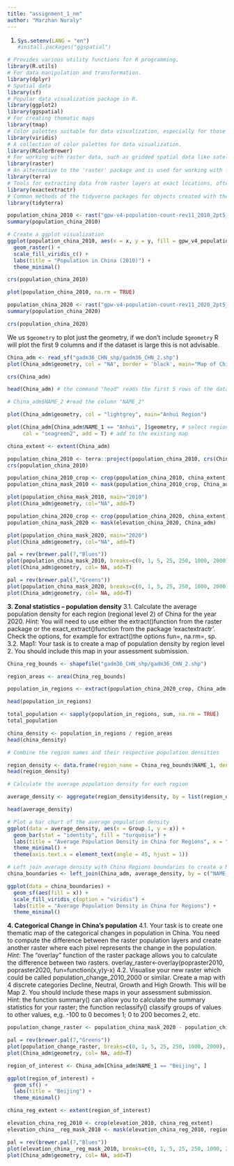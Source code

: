 ---
title: "assignment_1_nm"
author: "Marzhan Nuraly"
---

1.  

    ```{r}
    Sys.setenv(LANG = "en")
    #install.packages("ggspatial")
    ```

```{r}
# Provides various utility functions for R programming.
library(R.utils)
# For data manipulation and transformation.
library(dplyr)
# Spatial data
library(sf)
# Popular data visualization package in R.  
library(ggplot2)
library(ggspatial)
# For creating thematic maps 
library(tmap)
# Color palettes suitable for data visualization, especially for those with color vision deficiencies.
library(viridis)
# A collection of color palettes for data visualization.
library(RColorBrewer)
# For working with raster data, such as gridded spatial data like satellite imagery or elevation data.
library(raster)
# An alternative to the 'raster' package and is used for working with large raster datasets efficiently.
library(terra)
# Tools for extracting data from raster layers at exact locations, often used in spatial analysis.
library(exactextractr)
# Common methods of the tidyverse packages for objects created with the {terra} package: SpatRaster and SpatVector
library(tidyterra)
```

```{r}
population_china_2010 <- rast("gpw-v4-population-count-rev11_2010_2pt5_min_tif/gpw_v4_population_count_rev11_2010_2pt5_min.tif")
summary(population_china_2010)

# Create a ggplot visualization
ggplot(population_china_2010, aes(x = x, y = y, fill = gpw_v4_population_count_rev11_2010_2pt5_min)) +
  geom_raster() +
  scale_fill_viridis_c() +
  labs(title = "Population in China (2010)") +
  theme_minimal()
```

```{r}

crs(population_china_2010)
```

```{r}
plot(population_china_2010, na.rm = TRUE)
```

```{r}
population_china_2020 <- rast("gpw-v4-population-count-rev11_2020_2pt5_min_tif/gpw_v4_population_count_rev11_2020_2pt5_min.tif")
summary(population_china_2020)
```

```{r}
crs(population_china_2020)
```

We us `$geometry` to plot just the geometry, if we don't include `$geometry` R will plot the first 9 columns and if the dataset is large this is not advisable.

```{r}
China_adm <- read_sf("gadm36_CHN_shp/gadm36_CHN_2.shp")
plot(China_adm$geometry, col = "NA", border = 'black', main="Map of China regions")
```

```{r}
crs(China_adm)
```

```{r}
head(China_adm) # the command "head" reads the first 5 rows of the data
```

```{r}
# China_adm$NAME_2 #read the column "NAME_2"
```

```{r}
plot(China_adm$geometry, col = "lightgrey", main="Anhui Region")

plot(China_adm[China_adm$NAME_1 == "Anhui", ]$geometry, # select region of Anhui
     col = "seagreen2", add = T) # add to the existing map
```

```{r}
china_extent <- extent(China_adm)

population_china_2010 <- terra::project(population_china_2010, crs(China_adm)) # reporjectig the elevation data to the crs of the Lebanon shapefile
crs(population_china_2010)

population_china_2010_crop <- crop(population_china_2010, china_extent)
population_china_mask_2010 <- mask(population_china_2010_crop, China_adm)

plot(population_china_mask_2010, main="2010")
plot(China_adm$geometry, col="NA", add=T)
```

```{r}
population_china_2020_crop <- crop(population_china_2020, china_extent)
population_china_mask_2020 <- mask(elevation_china_2020, China_adm)

plot(population_china_mask_2020, main="2020")
plot(China_adm$geometry, col="NA", add=T)
```

```{r}
pal = rev(brewer.pal(7,"Blues"))
plot(population_china_mask_2010, breaks=c(0, 1, 5, 25, 250, 1000, 2000), col=pal)
plot(China_adm$geometry, col= NA, add=T)
```

```{r}
pal = rev(brewer.pal(7,"Greens"))
plot(population_china_mask_2020, breaks=c(0, 1, 5, 25, 250, 1000, 2000), col=pal)
plot(China_adm$geometry, col= NA, add=T)
```

**3. Zonal statistics -- population density** 3.1. Calculate the average population density for each region (regional level 2) of China for the year 2020. *Hint*: You will need to use either the extract()function from the raster package or the exact_extract()function from the package 'exactextractr'. Check the options, for example for extract()the options fun=, na.rm=, sp. 3.2. Map1: Your task is to create a map of population density by region level 2. You should include this map in your assessment submission.

```{r}
China_reg_bounds <- shapefile("gadm36_CHN_shp/gadm36_CHN_2.shp")

region_areas <- area(China_reg_bounds)
```

```{r}
population_in_regions <- extract(population_china_2020_crop, China_adm, na.rm = TRUE)
```

```{r}
head(population_in_regions)
```

```{r}
total_population <- sapply(population_in_regions, sum, na.rm = TRUE)
total_population
```

```{r}
china_density <- population_in_regions / region_areas
head(china_density)
```

```{r}
# Combine the region names and their respective population densities

region_density <- data.frame(region_name = China_reg_bounds$NAME_1, density = china_density)
head(region_density)
```

```{r}
# Calculate the average population density for each region

average_density <- aggregate(region_density$density, by = list(region_density$region_name), FUN = mean)

head(average_density)
```

```{r}
# Plot a bar chart of the average population density
ggplot(data = average_density, aes(x = Group.1, y = x)) +
  geom_bar(stat = "identity", fill = "turquoise") +
  labs(title = "Average Population Density in China for Regions", x = "Region", y = "Average Density") +
  theme_minimal() +
  theme(axis.text.x = element_text(angle = 45, hjust = 1))
```

```{r}
# Left join average density with China Regions boundaries to create a Map
china_boundaries <- left_join(China_adm, average_density, by = c("NAME_1" = "Group.1"))
```

```{r}
ggplot(data = china_boundaries) +
  geom_sf(aes(fill = x)) +
  scale_fill_viridis_c(option = "viridis") +
  labs(title = "Average Population Density in China for Regions") +
  theme_minimal()
```

**4. Categorical Change in China's population** 4.1. Your task is to create one thematic map of the categorical changes in population in China. You need to compute the difference between the raster population layers and create another raster where each pixel represents the change in the population. *Hint:* The "overlay" function of the raster package allows you to calculate the difference between two rasters. overlay_raster\<-overlay(popraster2010, popraster2020, fun=function(x,y)y-x) 4.2. Visualise your new raster which could be called population_change_2010_2000 or similar. Create a map with 4 discrete categories Decline, Neutral, Growth and High Growth. This will be Map 2. You should include these maps in your assessment submission. Hint: the function summary() can allow you to calculate the summary statistics for your raster; the function reclassify() classify groups of values to other values, e,g. -100 to 0 becomes 1; 0 to 200 becomes 2, etc.

```{r}
population_change_raster <- population_china_mask_2020 - population_china_mask_2010

pal = rev(brewer.pal(7,"Greens"))
plot(population_change_raster, breaks=c(0, 1, 5, 25, 250, 1000, 2000), col=pal, main = "Population Change in China 2020 - 2010")
plot(China_adm$geometry, col= NA, add=T)
```

```{r}
region_of_interest <- China_adm[China_adm$NAME_1 == "Beijing", ]
```

```{r}
ggplot(region_of_interest) +
  geom_sf() +
  labs(title = "Beijing") +
  theme_minimal()
```

```{r}
china_reg_extent <- extent(region_of_interest)

elevation_china_reg_2010 <- crop(elevation_2010, china_reg_extent)
elevation_china__reg_mask_2010 <- mask(elevation_china_reg_2010, region_of_interest)

pal = rev(brewer.pal(7,"Blues"))
plot(elevation_china__reg_mask_2010, breaks=c(0, 1, 5, 25, 250, 1000, 2000), col=pal)
plot(China_adm$geometry, col= NA, add=T)
```
